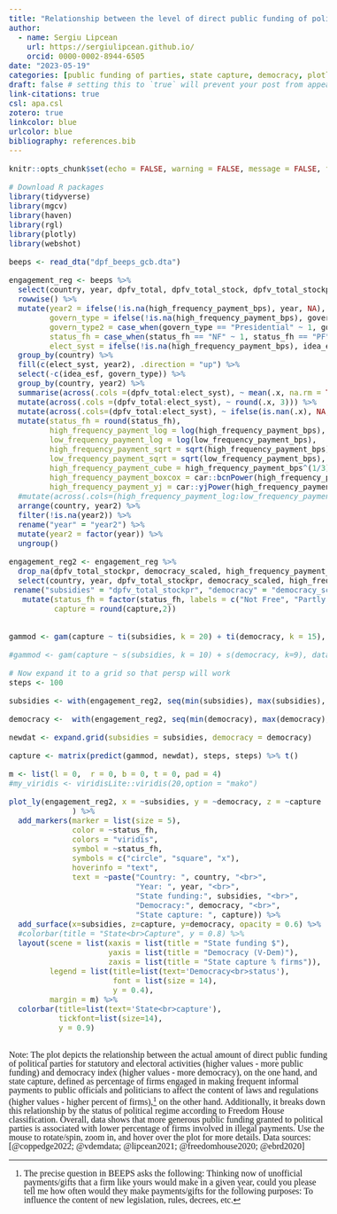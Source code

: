 ```yaml
---
title: "Relationship between the level of direct public funding of political parties, democracy and state capture by regime status"
author:
  - name: Sergiu Lipcean
    url: https://sergiulipcean.github.io/
    orcid: 0000-0002-8944-6505
date: "2023-05-19"
categories: [public funding of parties, state capture, democracy, plotly] # self-defined categories
draft: false # setting this to `true` will prevent your post from appearing on your listing page until you're ready!
link-citations: true
csl: apa.csl
zotero: true
linkcolor: blue
urlcolor: blue
bibliography: references.bib
---
```


```{=html}
<style type = text/css>
  body{line-height: 2em; 
  font-size: 14pt;
  font-family: Trebuchet MS;}
</style>
```

```r
knitr::opts_chunk$set(echo = FALSE, warning = FALSE, message = FALSE, fig.width = 10, fig.height = 10) 
```

```r
# Download R packages 
library(tidyverse)
library(mgcv)
library(haven)
library(rgl)
library(plotly)
library(webshot)
```

```r

beeps <- read_dta("dpf_beeps_gcb.dta")

engagement_reg <- beeps %>%
  select(country, year, dpfv_total, dpfv_total_stock, dpfv_total_stockpr, private_agreg, high_frequency_payment_bps, low_frequency_payment_bps, press_freedom_rev, v2x_libdem, democracy_scaled, status_fh, polity2, judicial_scaled, gdppc_ppp_2017, women_perc_wb, women_percent_ipu, prespow1, prespow2, contains("gov_"), contains("gini"), contains("ethn_fr"), eu_application, govern_type, idea_esf) %>%
  rowwise() %>%
  mutate(year2 = ifelse(!is.na(high_frequency_payment_bps), year, NA),
         govern_type = ifelse(!is.na(high_frequency_payment_bps), govern_type, NA),
         govern_type2 = case_when(govern_type == "Presidential" ~ 1, govern_type == "Semi-presidential" ~ 2, govern_type == "Parliamentary" ~ 3),
         status_fh = case_when(status_fh == "NF" ~ 1, status_fh == "PF" ~ 2, status_fh == "F" ~ 3),
         elect_syst = ifelse(!is.na(high_frequency_payment_bps), idea_esf, NA)) %>%
  group_by(country) %>%
  fill(c(elect_syst, year2), .direction = "up") %>%
  select(-c(idea_esf, govern_type)) %>%
  group_by(country, year2) %>%
  summarise(across(.cols =(dpfv_total:elect_syst), ~ mean(.x, na.rm = TRUE))) %>%
  mutate(across(.cols =(dpfv_total:elect_syst), ~ round(.x, 3))) %>%
  mutate(across(.cols=(dpfv_total:elect_syst), ~ ifelse(is.nan(.x), NA, .x))) %>%
  mutate(status_fh = round(status_fh),
         high_frequency_payment_log = log(high_frequency_payment_bps),
         low_frequency_payment_log = log(low_frequency_payment_bps),
         high_frequency_payment_sqrt = sqrt(high_frequency_payment_bps),
         low_frequency_payment_sqrt = sqrt(low_frequency_payment_bps),
         high_frequency_payment_cube = high_frequency_payment_bps^(1/3),
         high_frequency_payment_boxcox = car::bcnPower(high_frequency_payment_bps, lambda = 0.4642513, gamma = 0.1),
         high_frequency_payment_yj = car::yjPower(high_frequency_payment_bps, lambda = 0.4122007)) %>%
  #mutate(across(.cols=(high_frequency_payment_log:low_frequency_payment_sqrt), ~ ifelse(is.infinite(.x), 0, .x))) %>% 
  arrange(country, year2) %>%
  filter(!is.na(year2)) %>%
  rename("year" = "year2") %>%
  mutate(year2 = factor(year)) %>%
  ungroup()

engagement_reg2 <- engagement_reg %>%
  drop_na(dpfv_total_stockpr, democracy_scaled, high_frequency_payment_sqrt) %>%
  select(country, year, dpfv_total_stockpr, democracy_scaled, high_frequency_payment_sqrt, status_fh) %>%
 rename("subsidies" = "dpfv_total_stockpr", "democracy" = "democracy_scaled", "capture" = "high_frequency_payment_sqrt") %>%
   mutate(status_fh = factor(status_fh, labels = c("Not Free", "Partly Free", "Free")),
          capture = round(capture,2))
 
```

```r

gammod <- gam(capture ~ ti(subsidies, k = 20) + ti(democracy, k = 15), data = engagement_reg2)

#gammod <- gam(capture ~ s(subsidies, k = 10) + s(democracy, k=9), data = engagement_reg2)

# Now expand it to a grid so that persp will work
steps <- 100

subsidies <- with(engagement_reg2, seq(min(subsidies), max(subsidies), length = steps))

democracy <-  with(engagement_reg2, seq(min(democracy), max(democracy), length = steps))

newdat <- expand.grid(subsidies = subsidies, democracy = democracy)

capture <- matrix(predict(gammod, newdat), steps, steps) %>% t()
```

```r
m <- list(l = 0,  r = 0, b = 0, t = 0, pad = 4)
#my_viridis <- viridisLite::viridis(20,option = "mako")

plot_ly(engagement_reg2, x = ~subsidies, y = ~democracy, z = ~capture 
              ) %>%
  add_markers(marker = list(size = 5),
              color = ~status_fh,
              colors = "viridis",
              symbol = ~status_fh, 
              symbols = c("circle", "square", "x"),
              hoverinfo = "text",
              text = ~paste("Country: ", country, "<br>",
                            "Year: ", year, "<br>",
                            "State funding:", subsidies, "<br>",
                            "Democracy:", democracy, "<br>",
                            "State capture: ", capture)) %>% 
  add_surface(x=subsidies, z=capture, y=democracy, opacity = 0.6) %>%
  #colorbar(title = "State<br>Capture", y = 0.8) %>%
  layout(scene = list(xaxis = list(title = "State funding $"), 
                      yaxis = list(title = "Democracy (V-Dem)"), 
                      zaxis = list(title = "State capture % firms")),
         legend = list(title=list(text='Democracy<br>status'), 
                       font = list(size = 14),
                       y = 0.4),
         margin = m) %>%
  colorbar(title=list(text='State<br>capture'), 
           tickfont=list(size=14),
           y = 0.9)

```

```{=html}
<style type = text/css>
  body{line-height: 1em; 
  font-size: 12pt;
  font-family: Trebuchet MS;}
</style>
```

<br>
Note: The plot depicts the relationship between the actual amount of direct public funding of political parties for statutory and electoral activities (higher values - more public funding) and democracy index (higher values - more democracy), on the one hand, and state capture, defined as percentage of firms engaged in making frequent informal payments to public officials and politicians to affect the content of laws and regulations (higher values - higher percent of firms),[^1] on the other hand. Additionally, it breaks down this relationship by the status of political regime according to Freedom House classification. Overall, data shows that more generous public funding granted to political parties is associated with lower percentage of firms involved in illegal payments. Use the mouse to rotate/spin, zoom in, and hover over the plot for more details. Data sources: [@coppedge2022; @vdemdata; @lipcean2021; @freedomhouse2020; @ebrd2020]


[^1]: The precise question in BEEPS asks the following: Thinking now of unofficial payments/gifts that a firm like yours would make in a given year, could you please tell me how often would they make payments/gifts for the following purposes: To influence the content of new legislation, rules, decrees, etc.

::: {#references}
:::